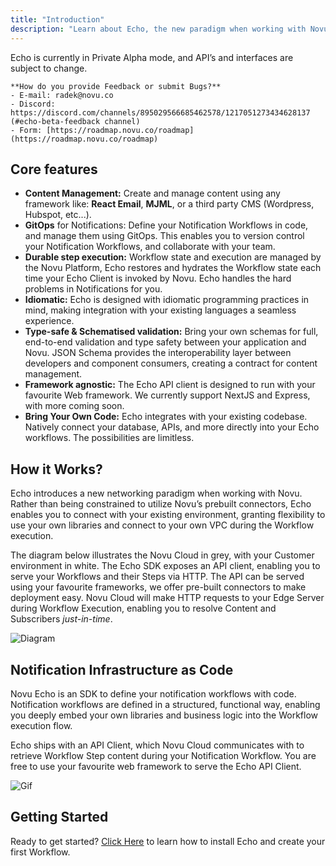 ```yaml
---
title: "Introduction"
description: "Learn about Echo, the new paradigm when working with Novu."
---
```


<Warning>
    Echo is currently in Private Alpha mode, and API’s and interfaces are subject to change.

    **How do you provide Feedback or submit Bugs?**
    - E-mail: radek@novu.co
    - Discord: https://discord.com/channels/895029566685462578/1217051273434628137 (#echo-beta-feedback channel)
    - Form: [https://roadmap.novu.co/roadmap](https://roadmap.novu.co/roadmap)
</Warning>

## Core features

- **Content Management:** Create and manage content using any framework like: **React Email**, **MJML**, or a third party CMS (Wordpress, Hubspot, etc...).
- **GitOps** for Notifications: Define your Notification Workflows in code, and manage them using GitOps. This enables you to version control your Notification Workflows, and collaborate with your team.
- **Durable step execution:** Workflow state and execution are managed by the Novu Platform, Echo restores and hydrates the Workflow state each time your Echo Client is invoked by Novu. Echo handles the hard problems in Notifications for you.
- **Idiomatic:** Echo is designed with idiomatic programming practices in mind, making integration with your existing languages a seamless experience.
- **Type-safe & Schematised validation:** Bring your own schemas for full, end-to-end validation and type safety between your application and Novu. JSON Schema provides the interoperability layer between developers and component consumers, creating a contract for content management.
- **Framework agnostic:** The Echo API client is designed to run with your favourite Web framework. We currently support NextJS and Express, with more coming soon.
- **Bring Your Own Code:** Echo integrates with your existing codebase. Natively connect your database, APIs, and more directly into your Echo workflows. The possibilities are limitless.

## How it Works?

Echo introduces a new networking paradigm when working with Novu. Rather than being constrained to utilize Novu’s prebuilt connectors, Echo enables you to connect with your existing environment, granting flexibility to use your own libraries and connect to your own VPC during the Workflow execution.

The diagram below illustrates the Novu Cloud in grey, with your Customer environment in white. The Echo SDK exposes an API client, enabling you to serve your Workflows and their Steps via HTTP. The API can be served using your favourite frameworks, we offer pre-built connectors to make deployment easy. Novu Cloud will make HTTP requests to your Edge Server during Workflow Execution, enabling you to resolve Content and Subscribers *just-in-time*.

![Diagram](/images/echo/diagram.png)

## Notification Infrastructure as Code

Novu Echo is an SDK to define your notification workflows with code. Notification workflows are defined in a structured, functional way, enabling you deeply embed your own libraries and business logic into the Workflow execution flow.

Echo ships with an API Client, which Novu Cloud communicates with to retrieve Workflow Step content during your Notification Workflow. You are free to use your favourite web framework to serve the Echo API Client.

![Gif](/images/echo/echo-gif.gif)

## Getting Started

Ready to get started? [Click Here](/echo/quickstart) to learn how to install Echo and create your first Workflow.
